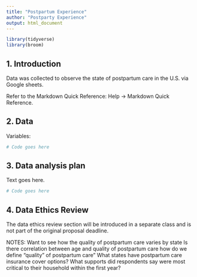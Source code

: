 ```yaml
---
title: "Postpartum Experience"
author: "Postparty Experience"
output: html_document
---
```


```r
library(tidyverse)
library(broom)
```

## 1. Introduction

Data was collected to observe the state of postpartum care in the U.S. via Google sheets.

Refer to the Markdown Quick Reference: Help -> Markdown Quick Reference. 

## 2. Data

Variables:


```r
# Code goes here
```

## 3. Data analysis plan

Text goes here.


```r
# Code goes here
```


## 4. Data Ethics Review

The data ethics review section will be introduced in a separate class and is not part of the original proposal deadline.

NOTES:
Want to see how the quality of postpartum care varies by state
Is there correlation between age and quality of postpartum care
how do we define "quality" of postpartum care" 
What states have postpartum care insurance cover options?
What supports did respondents say were most critical to their household within the first year?

